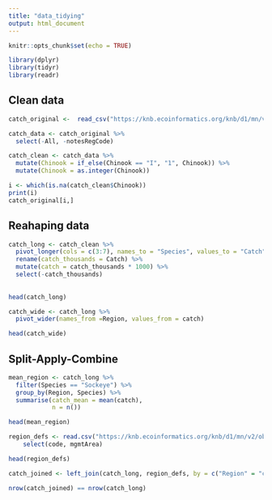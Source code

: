 ```yaml
---
title: "data_tidying"
output: html_document
---
```

 
```r
knitr::opts_chunk$set(echo = TRUE)
```

```r
library(dplyr)
library(tidyr)
library(readr)
```

## Clean data

```r
catch_original <-  read_csv("https://knb.ecoinformatics.org/knb/d1/mn/v2/object/df35b.302.1")
```

```r
catch_data <- catch_original %>% 
  select(-All, -notesRegCode)
```

```r
catch_clean <- catch_data %>% 
  mutate(Chinook = if_else(Chinook == "I", "1", Chinook)) %>%
  mutate(Chinook = as.integer(Chinook))
```

```r
i <- which(is.na(catch_clean$Chinook))
print(i)
catch_original[i,]
```

## Reahaping data
```r
catch_long <- catch_clean %>%
  pivot_longer(cols = c(3:7), names_to = "Species", values_to = "Catch") %>% 
  rename(catch_thousands = Catch) %>% 
  mutate(catch = catch_thousands * 1000) %>% 
  select(-catch_thousands)
  
  
head(catch_long)
```

```r
catch_wide <- catch_long %>% 
  pivot_wider(names_from =Region, values_from = catch)

head(catch_wide)
```


## Split-Apply-Combine
```r
mean_region <- catch_long %>% 
  filter(Species == "Sockeye") %>% 
  group_by(Region, Species) %>%
  summarise(catch_mean = mean(catch),
            n = n())

head(mean_region)
```
 

```r
region_defs <- read.csv("https://knb.ecoinformatics.org/knb/d1/mn/v2/object/df35b.303.1") %>% 
    select(code, mgmtArea)

head(region_defs)
```

```r
catch_joined <- left_join(catch_long, region_defs, by = c("Region" = "code"))

nrow(catch_joined) == nrow(catch_long)
```


